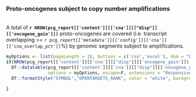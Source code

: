 ### Proto-oncogenes subject to copy number amplifications
<br>
A total of __`r NROW(pcg_report[['content']][['cna']][["disp"]][['oncogene_gain']])`__ proto-oncogenes are covered (i.e. transcript overlapping  >= `r pcg_report[['metadata']][['config']][['cna']][['cna_overlap_pct']]`%) by genomic segments subject to amplifications.

```r

myOptions <- list(pageLength = 10, buttons = c('csv','excel'), dom = "Bfrtip", scrollCollapse = T)
if(NROW(pcg_report[['content']][['cna']][["disp"]][['oncogene_gain']]) > 0){
  DT::datatable(pcg_report[['content']][['cna']][["disp"]][['oncogene_gain']], 
                options = myOptions, escape=F, extensions = "Responsive") %>%
  DT::formatStyle("SYMBOL","OPENTARGETS_RANK", color = "white", backgroundColor = DT::styleInterval(pcg_report[['content']][['report_display_config']][['opentargets_rank']][['breaks']], pcg_report[['content']][['report_display_config']][['opentargets_rank']][['colors']]))

}
```

<br><br>
